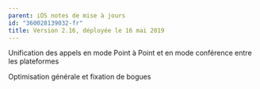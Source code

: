 ```yaml
---
parent: iOS notes de mise à jours
id: "360028139032-fr"
title: Version 2.16, déployée le 16 mai 2019
---
```

Unification des appels en mode Point à Point et en mode conférence entre les plateformes

Optimisation générale et fixation de bogues
